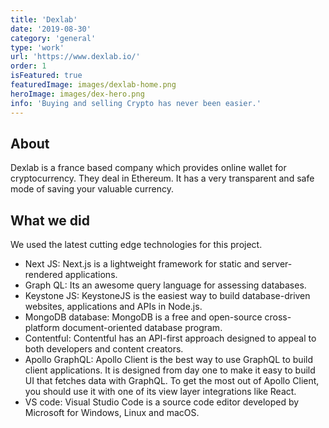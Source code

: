 ```yaml
---
title: 'Dexlab'
date: '2019-08-30'
category: 'general'
type: 'work'
url: 'https://www.dexlab.io/'
order: 1
isFeatured: true
featuredImage: images/dexlab-home.png
heroImage: images/dex-hero.png
info: 'Buying and selling Crypto has never been easier.'
---
```


## About

Dexlab is a france based company which provides online wallet for cryptocurrency. They deal in Ethereum. It has a very transparent and safe mode of saving your valuable currency. 
## What we did

We used the latest cutting edge technologies for this project.

- Next JS: Next.js is a lightweight framework for static and server-rendered applications.
- Graph QL: Its an awesome query language for assessing databases.
- Keystone JS: KeystoneJS is the easiest way to build database-driven websites, applications and APIs in Node.js.
- MongoDB database: MongoDB is a free and open-source cross-platform document-oriented database program.
- Contentful: Contentful has an API-first approach designed to appeal to both developers and content creators.
- Apollo GraphQL: Apollo Client is the best way to use GraphQL to build client applications. It is designed from day one to make it easy to build UI that fetches data with GraphQL. To get the most out of Apollo Client, you should use it with one of its view layer integrations like React.
- VS code: Visual Studio Code is a source code editor developed by Microsoft for Windows, Linux and macOS.
